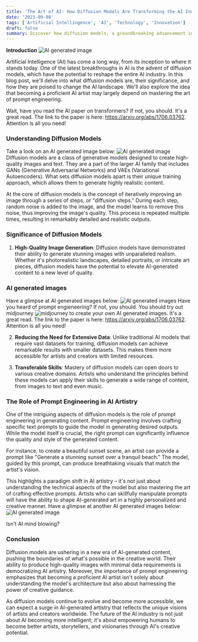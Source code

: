 ```yaml
---
title: 'The Art of AI: How Diffusion Models Are Transforming the AI Industry'
date: '2023-09-08'
tags: ['Artificial Intellingence', 'AI', 'Technology', 'Innovation']
draft: false
summary: Discover how diffusion models, a groundbreaking advancement in Artificial Intelligence (AI), are revolutionizing the AI industry and reshaping the landscape of AI-generated art. These models employ an innovative training approach to produce exceptionally realistic images and text, while also reducing the need for extensive data. But it's not just about the model; we explore the art of prompt engineering and how crafting the right prompts can make you a master AI artist, allowing you to create personalized and stunning AI-generated content that aligns with your creative vision. Explore the future of AI artistry and its profound impact on creativity and innovation
---
```


**Introduction**
![AI generated image](/static/images/AI/DreamShaper_v7_Design_an_animated_image_illustrating_Actor_And_0.jpg)

Artificial Intelligence (AI) has come a long way, from its inception to where it stands today. One of the latest breakthroughs in AI is the advent of diffusion models, which have the potential to reshape the entire AI industry. In this blog post, we'll delve into what diffusion models are, their significance, and how they are poised to change the AI landscape. We'll also explore the idea that becoming a proficient AI artist may largely depend on mastering the art of prompt engineering.

Wait, have you read the AI paper on transformers? If not, you should. It's a great read. The link to the paper is here: https://arxiv.org/abs/1706.03762. Attention is all you need!

### Understanding Diffusion Models

Take a look on an AI generated image below:
![AI generated image](/static/images/AI/DreamShaper_v7_Create_an_image_of_a_vibrant_digital_world_call_1.jpg)  
Diffusion models are a class of generative models designed to create high-quality images and text. They are a part of the larger AI family that includes GANs (Generative Adversarial Networks) and VAEs (Variational Autoencoders). What sets diffusion models apart is their unique training approach, which allows them to generate highly realistic content.

At the core of diffusion models is the concept of iteratively improving an image through a series of steps, or "diffusion steps." During each step, random noise is added to the image, and the model learns to remove this noise, thus improving the image's quality. This process is repeated multiple times, resulting in remarkably detailed and realistic outputs.

### Significance of Diffusion Models

1. **High-Quality Image Generation**: Diffusion models have demonstrated their ability to generate stunning images with unparalleled realism. Whether it's photorealistic landscapes, detailed portraits, or intricate art pieces, diffusion models have the potential to elevate AI-generated content to a new level of quality.

### AI generated images

Have a glimpse at AI generated images below:
![AI generated images](/static/images/AI/DreamShaper_v7_Create_a_series_of_images_showing_the_evolution_3.jpg)
Have you heard of prompt engieneering? If not, you should. You should try out midjourney ![midjourney](https://midjourney.com) to create your own AI generated images. It's a great read. The link to the paper is here: https://arxiv.org/abs/1706.03762. Attention is all you need!

2. **Reducing the Need for Extensive Data**: Unlike traditional AI models that require vast datasets for training, diffusion models can achieve remarkable results with smaller datasets. This makes them more accessible for artists and creators with limited resources.

3. **Transferable Skills**: Mastery of diffusion models can open doors to various creative domains. Artists who understand the principles behind these models can apply their skills to generate a wide range of content, from images to text and even music.

### The Role of Prompt Engineering in AI Artistry

One of the intriguing aspects of diffusion models is the role of prompt engineering in generating content. Prompt engineering involves crafting specific text prompts to guide the model in generating desired outputs. While the model itself is crucial, the right prompt can significantly influence the quality and style of the generated content.

For instance, to create a beautiful sunset scene, an artist can provide a prompt like "Generate a stunning sunset over a tranquil beach." The model, guided by this prompt, can produce breathtaking visuals that match the artist's vision.

This highlights a paradigm shift in AI artistry – it's not just about understanding the technical aspects of the model but also mastering the art of crafting effective prompts. Artists who can skillfully manipulate prompts will have the ability to shape AI-generated art in a highly personalized and creative manner.
Have a glimpse at another AI generated images below:
![AI generated image](/static/images/AI/DreamShaper_v7_Generate_an_image_of_the_magical_treasure_chest_2.jpg)

Isn't AI mind blowing?

### Conclusion

Diffusion models are ushering in a new era of AI-generated content, pushing the boundaries of what's possible in the creative world. Their ability to produce high-quality images with minimal data requirements is democratizing AI artistry. Moreover, the importance of prompt engineering emphasizes that becoming a proficient AI artist isn't solely about understanding the model's architecture but also about harnessing the power of creative guidance.

As diffusion models continue to evolve and become more accessible, we can expect a surge in AI-generated artistry that reflects the unique visions of artists and creators worldwide. The future of the AI industry is not just about AI becoming more intelligent; it's about empowering humans to become better artists, storytellers, and visionaries through AI's creative potential.
